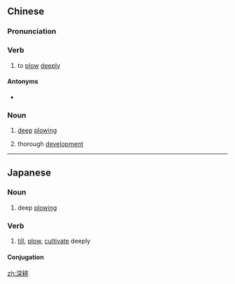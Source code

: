 ==Chinese==
{{zh-forms}}

===Pronunciation===
{{zh-pron
|m=shēngēng
|c=sam1 gaang1
|cat=v,n
}}

===Verb===
{{zh-verb}}

# {{lb|zh|agriculture}} to [[plow]] [[deeply]]

====Antonyms====
* {{zh-l|淺耕}}

===Noun===
{{zh-noun}}

# {{lb|zh|agriculture}} [[deep]] [[plowing]]
# {{lb|zh|figuratively}} thorough [[development]]
----

==Japanese==
{{ja-kanjitab|しん|こう|yomi=on}}

===Noun===
{{ja-noun|しんこう}}

# deep [[plow]]ing

===Verb===
{{ja-verb-suru|しんこう}}

# [[till]], [[plow]], [[cultivate]] deeply
#: {{ja-usex|土壌を深耕する|どじょう を しんこう する|till the soil deeply}}

====Conjugation====
{{ja-suru|しんこう}}

[[zh:深耕]]